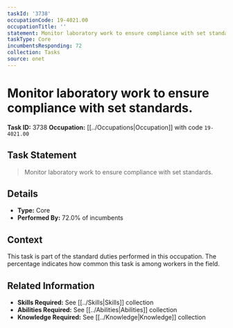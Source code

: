```yaml
---
taskId: '3738'
occupationCode: 19-4021.00
occupationTitle: ''
statement: Monitor laboratory work to ensure compliance with set standards.
taskType: Core
incumbentsResponding: 72
collection: Tasks
source: onet
---
```

# Monitor laboratory work to ensure compliance with set standards.

**Task ID:** 3738
**Occupation:** [[../Occupations|Occupation]] with code `19-4021.00`

## Task Statement

> Monitor laboratory work to ensure compliance with set standards.

## Details

- **Type:** Core
- **Performed By:** 72.0% of incumbents

## Context

This task is part of the standard duties performed in this occupation. The percentage indicates how common this task is among workers in the field.

## Related Information

- **Skills Required:** See [[../Skills|Skills]] collection
- **Abilities Required:** See [[../Abilities|Abilities]] collection
- **Knowledge Required:** See [[../Knowledge|Knowledge]] collection
